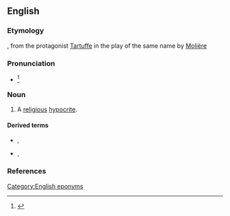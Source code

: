 ==English==

===Etymology===
{{bor|en|fr|-}}, from the protagonist [[w:Tartuffe|Tartuffe]] in the play of the same name by [[w:Molière|Molière]]

===Pronunciation===
* {{IPA|en|/tɑɹˈtuːf/|/tɑɹˈtʊf/}}<ref>{{R:Dictionary.com}}</ref>

===Noun===
{{en-noun}}

# A [[religious]] [[hypocrite]].
#: {{hyper|en|hypocrite}}

====Derived terms====
* {{l|en|tartuffish}}, {{l|en|tartufish}}
* {{l|en|tartuffism}}, {{l|en|tartufism}}

===References===
<references/>

[[Category:English eponyms]]